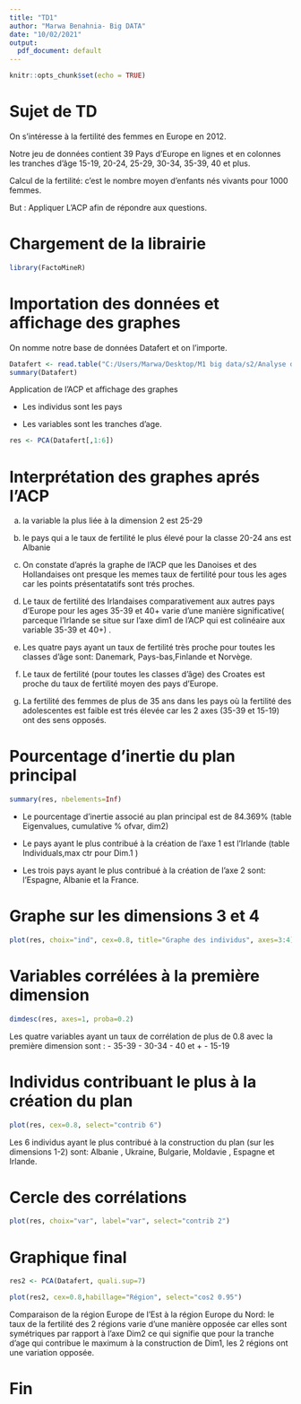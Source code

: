 ---
title: "TD1"
author: "Marwa Benahnia- Big DATA"
date: "10/02/2021"
output:
  pdf_document: default
---

```{r setup, include=FALSE}
knitr::opts_chunk$set(echo = TRUE)
```

# Sujet de TD

On s’intéresse à la fertilité des femmes en Europe en 2012.

Notre jeu de données contient 39 Pays d’Europe en lignes et en colonnes les tranches d’âge 15-19, 20-24, 25-29, 30-34, 35-39, 40 et
plus.

Calcul de la fertilité: c'est le nombre moyen d’enfants nés vivants pour 1000 femmes.

But : Appliquer L'ACP afin de répondre aux questions.

# Chargement de la librairie
```{r}
library(FactoMineR)
```
# Importation des données et affichage des graphes
On nomme notre base de données Datafert et on l'importe.
```{r}
Datafert <- read.table("C:/Users/Marwa/Desktop/M1 big data/s2/Analyse de données/td/AnaDo_JeuDonnees_FertiliteEurope.csv",header=TRUE, sep=";",dec=".", row.names=1,check.names=FALSE, fileEncoding="latin1")
summary(Datafert)
```
Application de l'ACP et affichage des graphes

- Les individus sont les pays 

- Les variables sont les tranches d'age.
```{r}
res <- PCA(Datafert[,1:6])
```

# Interprétation des graphes aprés l'ACP

a) la variable la plus liée à la dimension 2 est 25-29

b) le pays qui a le  taux de fertilité le plus élevé pour la classe 20-24 ans est Albanie

c) On constate d'aprés la graphe de l'ACP que les Danoises et des Hollandaises ont presque les memes taux de fertilité pour tous les ages car les points présentatatifs sont trés proches.

d) Le taux de fertilité des Irlandaises comparativement aux autres pays d'Europe pour les ages 35-39 et 40+ varie d'une manière significative( parceque l'Irlande se situe sur l'axe dim1 de l'ACP qui est colinéaire aux variable 35-39 et 40+) .

e) Les quatre pays ayant un taux de fertilité très proche pour toutes les classes d'âge sont: Danemark, Pays-bas,Finlande et Norvège.

f) Le taux de fertilité (pour toutes les classes d'âge) des Croates est proche du taux de fertilité moyen des pays d’Europe.
 
g) La fertilité des femmes de plus de 35 ans dans les pays où la fertilité des adolescentes est faible est trés élevée car les 2 axes (35-39 et 15-19) ont des sens opposés.

# Pourcentage d’inertie du plan principal
```{r}
summary(res, nbelements=Inf)
```
- Le pourcentage d’inertie associé au plan principal est de 84.369% (table Eigenvalues, cumulative % ofvar, dim2)

- Le pays ayant le plus contribué à la création de l’axe 1 est l'Irlande (table Individuals,max ctr pour Dim.1 )

- Les trois pays ayant le plus contribué à la création de l’axe 2 sont: l'Espagne, Albanie et la France.

# Graphe sur les dimensions 3 et 4
```{r}
plot(res, choix="ind", cex=0.8, title="Graphe des individus", axes=3:4)
```

# Variables corrélées à la première dimension
```{r}
dimdesc(res, axes=1, proba=0.2)
```
Les quatre variables ayant un taux de corrélation de plus de 0.8 avec la première dimension sont : 
            -  35-39
            -  30-34
            -  40 et +
            -  15-19
          
# Individus contribuant le plus à la création du plan
```{r}
plot(res, cex=0.8, select="contrib 6")
```

Les 6 individus ayant le plus contribué à la construction du plan (sur les dimensions 1-2) sont: Albanie , Ukraine, Bulgarie, Moldavie , Espagne et Irlande.

# Cercle des corrélations
```{r}
plot(res, choix="var", label="var", select="contrib 2")
```

# Graphique final
```{r}
res2 <- PCA(Datafert, quali.sup=7)
```
```{r}
plot(res2, cex=0.8,habillage="Région", select="cos2 0.95")
```

Comparaison de la région Europe de l’Est à la région Europe du Nord:
le taux de la fertilité des 2 régions varie d'une manière opposée car elles sont symétriques par rapport à l'axe Dim2 ce qui signifie que pour la tranche d'age qui contribue le maximum à la construction de Dim1, les 2 régions ont une variation opposée.
 
# Fin

